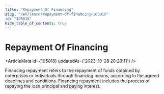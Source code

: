 ```yaml
---
title: "Repayment Of Financing"
slug: "/en/learn/repayment-of-financing-105018"
id: "105018"
hide_table_of_contents: true
---
```



# Repayment Of Financing

<ArticleMeta id={105018} updatedAt={'2023-10-28 20:20:11'} />
<div className='border-solid border-b border-t-0 my-4 border-[var(--ifm-color-gray-300)]' />

Financing repayment refers to the repayment of funds obtained by enterprises or individuals through financing means, according to the agreed deadlines and conditions. Financing repayment includes the process of repaying the loan principal and paying interest.
